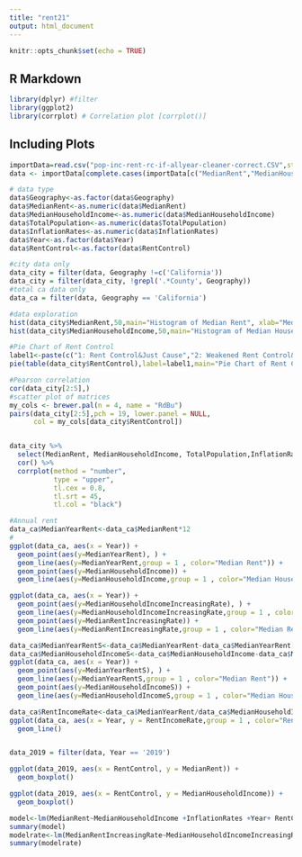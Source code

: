 ```yaml
---
title: "rent21"
output: html_document
---
```


```r
knitr::opts_chunk$set(echo = TRUE)
```

## R Markdown



```r

library(dplyr) #filter
library(ggplot2)
library(corrplot) # Correlation plot [corrplot()]

```

## Including Plots


```r

importData=read.csv("pop-inc-rent-rc-if-allyear-cleaner-correct.CSV",stringsAsFactors=F, na.strings=c(NA,"NA"," NA"))  #read data
data <- importData[complete.cases(importData[c("MedianRent","MedianHouseholdIncome","TotalPopulation")]),] #omit NA

```

```r
# data type
data$Geography<-as.factor(data$Geography)
data$MedianRent<-as.numeric(data$MedianRent)
data$MedianHouseholdIncome<-as.numeric(data$MedianHouseholdIncome)
data$TotalPopulation<-as.numeric(data$TotalPopulation)
data$InflationRates<-as.numeric(data$InflationRates)
data$Year<-as.factor(data$Year)
data$RentControl<-as.factor(data$RentControl)

```

```r
#city data only
data_city = filter(data, Geography !=c('California'))
data_city = filter(data_city, !grepl('.*County', Geography))
#total ca data only 
data_ca = filter(data, Geography == 'California')
```


```r
#data exploration 
hist(data_city$MedianRent,50,main="Histogram of Median Rent", xlab="Median Rent") #Histogram of CA Cities' Median Rent
hist(data_city$MedianHouseholdIncome,50,main="Histogram of Median Household Income", xlab="Income") # Histogram of CA Cities' Median Household Income

#Pie Chart of Rent Control
label1<-paste(c("1: Rent Control&Just Cause","2: Weakened Rent Control&Just Cause","3: Rent Control/Just Cause","4. No Rent Control"),round(100*table(data_city$RentControl)/1369),"%",sep=" ")
pie(table(data_city$RentControl),label=label1,main="Pie Chart of Rent Control")

```
```r
#Pearson correlation
cor(data_city[2:5],)
#scatter plot of matrices
my_cols <- brewer.pal(n = 4, name = "RdBu") 
pairs(data_city[2:5],pch = 19, lower.panel = NULL,
      col = my_cols[data_city$RentControl]) 


data_city %>% 
  select(MedianRent, MedianHouseholdIncome, TotalPopulation,InflationRates) %>% 
  cor() %>% 
  corrplot(method = "number",
           type = "upper",
           tl.cex = 0.8,
           tl.srt = 45,
           tl.col = "black")
```

```r
#Annual rent
data_ca$MedianYearRent<-data_ca$MedianRent*12
#
ggplot(data_ca, aes(x = Year)) +
  geom_point(aes(y=MedianYearRent), ) + 
  geom_line(aes(y=MedianYearRent,group = 1 , color="Median Rent")) +
  geom_point(aes(y=MedianHouseholdIncome)) + 
  geom_line(aes(y=MedianHouseholdIncome,group = 1 , color="Median Household Income"))

ggplot(data_ca, aes(x = Year)) +
  geom_point(aes(y=MedianHouseholdIncomeIncreasingRate), ) + 
  geom_line(aes(y=MedianHouseholdIncomeIncreasingRate,group = 1 , color="Median Household Income Increasing Rate ")) +
  geom_point(aes(y=MedianRentIncreasingRate)) + 
  geom_line(aes(y=MedianRentIncreasingRate,group = 1 , color="Median Rent Increasing Rate"))

data_ca$MedianYearRentS<-data_ca$MedianYearRent-data_ca$MedianYearRent[1]
data_ca$MedianHouseholdIncomeS<-data_ca$MedianHouseholdIncome-data_ca$MedianHouseholdIncome[1]
ggplot(data_ca, aes(x = Year)) +
  geom_point(aes(y=MedianYearRentS), ) + 
  geom_line(aes(y=MedianYearRentS,group = 1 , color="Median Rent")) +
  geom_point(aes(y=MedianHouseholdIncomeS)) + 
  geom_line(aes(y=MedianHouseholdIncomeS,group = 1 , color="Median Household Income"))

data_ca$RentIncomeRate<-data_ca$MedianYearRent/data_ca$MedianHouseholdIncome
ggplot(data_ca, aes(x = Year, y = RentIncomeRate,group = 1 , color="Rent v.s. Income Rate")) +
  geom_line()



```

```r
data_2019 = filter(data, Year == '2019')

ggplot(data_2019, aes(x = RentControl, y = MedianRent)) +
  geom_boxplot()

ggplot(data_2019, aes(x = RentControl, y = MedianHouseholdIncome)) +
  geom_boxplot()
```


```r
model<-lm(MedianRent~MedianHouseholdIncome +InflationRates +Year+ RentControl+TotalPopulation,data=data_city)
summary(model)
modelrate<-lm(MedianRentIncreasingRate~MedianHouseholdIncomeIncreasingRate +InflationRates +Year+ RentControl,data=data_city)
summary(modelrate)
```

